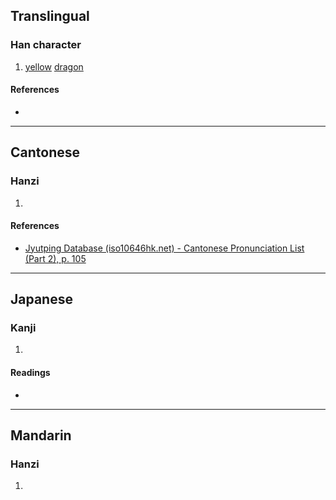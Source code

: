 {{character info/new}}
{{also|彨}}
==Translingual==

===Han character===
{{Han char|rn=59|rad=彡|as=19|sn=22|four=|canj=MPHHH|ids=⿰麗彡}}

# [[yellow]] [[dragon]]

====References====
* {{Han ref|kx=0364.280|dkj=10035|dj=0684.190|hdz=20858.080|uh=5F72|ud=24434}}

----

==Cantonese==

===Hanzi===
{{yue-hanzi|jyut=ci1|y=chi1|sim=彨}}

# {{defn|lang=yue|sort=彡19}}

====References====
* [http://www.iso10646hk.net/jp/document/download.jsp Jyutping Database (iso10646hk.net) - Cantonese Pronunciation List (Part 2), p. 105]

----

==Japanese==

===Kanji===
{{ja-kanji|grade=|rs=彡19}}

# {{defn|lang=ja|sort=彡19}}

====Readings====
* {{ja-readings|on=[[ち]] (chi)|kun=[[みずち]] (mizuchi)}}

----

==Mandarin==

===Hanzi===
{{cmn-hanzi|sim=彨|pin=[[chī]] ([[chi1]])|wg=ch'ih<sup>1</sup>}}

# {{defn|lang=cmn|sort=彡19}}
